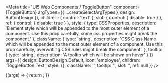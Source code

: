 

<Meta
  title="UI5 Web Components / ToggleButton"
  component={ToggleButton}
  argTypes={{
    ...createSelectArgTypes({ design: ButtonDesign }),
    children: { control: 'text' },
    slot: { control: { disable: true } },
    ref: { control: { disable: true } },
    style: {
      type: CSSProperties,
      description:
        'Element style which will be appended to the most outer element of a component. Use this prop carefully, some css properties might break the component.'
    },
    className: {
      type: 'string',
      description:
        'CSS Class Name which will be appended to the most outer element of a component. Use this prop carefully, overwriting CSS rules might break the component.'
    },
    tooltip: { type: 'string', description: 'A tooltip which will be shown on hover' }
  }}
  args={{
    design: ButtonDesign.Default,
    icon: 'employee',
    children: 'ToggleButton Text',
    style: {},
    className: '',
    tooltip: '',
    slot: '',
    ref: null
  }}
/>

<DocsHeader />

<Canvas>
  <Story name="Default">
    {(args) => {
      return <ToggleButton {...args} />;
    }}
  </Story>
</Canvas>

<ArgsTable story="." />
